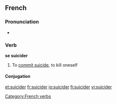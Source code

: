 ==French==

===Pronunciation===
* {{audio|Fr-suicider.ogg|Audio}}

===Verb===
'''se suicider'''

# {{reflexive}} To [[commit suicide]], to kill oneself

====Conjugation====
{{fr-conj-er-refl-cons |suicid}} 

[[Category:French verbs]]

[[et:suicider]]
[[fr:suicider]]
[[io:suicider]]
[[fi:suicider]]
[[vi:suicider]]
